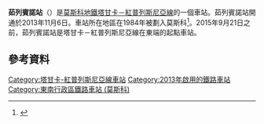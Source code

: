 {{Infobox station 
|name          = 茹列賓諾
|native_name   = Жулебино
|native_name_lang=ru
|type          = [[莫斯科地鐵|莫斯科地鐵]]
|image         = Metro MSK Line7 Zhulebino Platform.jpg
|image_size    =
|image_caption = 2016年車站月台
|address       = [[東南行政區_(莫斯科)|東南行政區]]{{link-en|維欣諾-茹列賓諾區|Vykhino-Zhulebino District}}
|borough       = [[莫斯科|莫斯科]]
|country       = [[俄羅斯|俄羅斯]]
|coordinates   = {{coord|55.6855|37.8563|display=inline,title}}
|line          = {{MOSMETRO-bull|7|text=1}}
|other         = 
|structure     = {{link-en|淺層列柱車站|Shallow column station|淺層列柱}}兩跨徑車站
|platform      = 1個[[島式月台|島式月台]]
|depth         = {{convert|15|m}}
|levels        = 1層
|tracks        = 2條
|parking       = 無
|opened        = {{start date and age|df=yes|2013|11|09}}
|closed        = 
|rebuilt       = 
|ADA           = 是
|code          =
|owned         = 莫斯科地鐵
|zone          = 
|former        =
|passengers    = 
|pass_year     = 
|pass_percent  = 
|pass_system   = 
|mpassengers   = 
|services      = 
|map_type      = Moscow Ring Road
|AlternativeMap= Moscow map MKAD grayscale.png
|map_overlay   = Moscow metro map including line 14.svg
|map_caption   = 
|route_map     = 
|map_state     = collapsed
}}
'''茹列賓諾站'''（{{lang-rus|Жулебино|Zhulebino}}）是[[莫斯科地鐵|莫斯科地鐵]][[塔甘卡－紅普列斯尼亞線|塔甘卡－紅普列斯尼亞線]]的一個車站。茹列賓諾站開通於2013年11月6日。車站所在地區在1984年被劃入莫斯科<ref>{{cite web|url=http://www.lawrussia.ru/texts/legal_586/doc586a708x422.htm|script-title=ru:Указ Президиума ВС РСФСР от 19.03.1984 о передаче некоторых населённых пунктов Московской Области  в административное подчинение Московскому городскому совету народных депутатов|publisher=LawRussia.ru|language=ru|accessdate=9 November 2013|deadurl=yes|archiveurl=https://web.archive.org/web/20131109141548/http://www.lawrussia.ru/texts/legal_586/doc586a708x422.htm|archivedate=2013年11月9日}}</ref>。2015年9月21日之前，茹列賓諾站是塔甘卡－紅普列斯尼亞線在東端的起點車站。

==參考資料==
{{reflist}}
{{塔甘卡－紅普列斯尼亞線}}
[[Category:塔甘卡-紅普列斯尼亞線車站|Category:塔甘卡-紅普列斯尼亞線車站]]
[[Category:2013年啟用的鐵路車站|Category:2013年啟用的鐵路車站]]
[[Category:東南行政區鐵路車站_(莫斯科)|Category:東南行政區鐵路車站 (莫斯科)]]